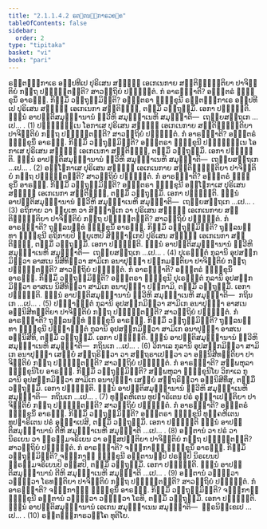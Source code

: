 ```yaml
---
title: "2.1.1.4.2 ຣຕ຺ຕນ຺ຘກາຣວຄ຺ຄ"
tableOfContents: false
sidebar:
  order: 2
type: "tipitaka"
basket: "vi"
book: "pari"
---
```



<DynamicBreadcrumb />

<Division number="219" book="pari">

<Paragraph number="729" book="pari">
ຣຕ຺ຕນ຺ຘກາເຣ ອປ຺ປທີເປ ປຸຣິເສນ ສທ຺ຘິໍ ເອເກເນກາຍ ສນ຺ຕິຏ຺ຐນ຺ຕິຍາ ປາຈິຕ຺ຕິຍໍ ກຕ຺ຖ ປຎ຺ຎຕ຺ຕນ຺ຕິ? ສາວຕ຺ຖິຍໍ ປຎ຺ຎຕ຺ຕໍ. ກໍ ອາຣພ຺ຠາຕິ? ອຎ຺ຎຕຣໍ ຠິກ຺ຂຸນິໍ ອາຣພ຺ຠ. ກິສ຺ມິໍ ວຕ຺ຖຸສ຺ມິນ຺ຕິ? ອຎ຺ຎຕຣາ ຠິກ຺ຂຸນີ ຣຕ຺ຕນ຺ຘກາເຣ ອປ຺ປທີເປ ປຸຣິເສນ ສທ຺ຘິໍ ເອເກເນກາ ສນ຺ຕິຏ຺ຐິ, ຕສ຺ມິໍ ວຕ຺ຖຸສ຺ມິໍ. ເອກາ ປຎ຺ຎຕ຺ຕິ. ຉນ຺ນໍ ອາປຕ຺ຕິສມຸຏ຺ຐານານໍ ທ຺ວີຫິ ສມຸຏ຺ຐາເນຫິ ສມຸຏ຺ຐາຕິ—  ເຖຍ຺ຍສຕ຺ຖເກ …ເປ… . (1)
</Paragraph>

<Paragraph number="730" book="pari">
ປຏິຈ຺ຉນ຺ເນ ໂອກາເສ ປຸຣິເສນ ສທ຺ຘິໍ ເອເກເນກາຍ ສນ຺ຕິຏ຺ຐນ຺ຕິຍາ ປາຈິຕ຺ຕິຍໍ ກຕ຺ຖ ປຎ຺ຎຕ຺ຕນ຺ຕິ? ສາວຕ຺ຖິຍໍ ປຎ຺ຎຕ຺ຕໍ. ກໍ ອາຣພ຺ຠາຕິ? ອຎ຺ຎຕຣໍ ຠິກ຺ຂຸນິໍ ອາຣພ຺ຠ. ກິສ຺ມິໍ ວຕ຺ຖຸສ຺ມິນ຺ຕິ? ອຎ຺ຎຕຣາ ຠິກ຺ຂຸນີ ປຏິຈ຺ຉນ຺ເນ ໂອກາເສ ປຸຣິເສນ ສທ຺ຘິໍ ເອເກເນກາ ສນ຺ຕິຏ຺ຐິ, ຕສ຺ມິໍ ວຕ຺ຖຸສ຺ມິໍ. ເອກາ ປຎ຺ຎຕ຺ຕິ. ຉນ຺ນໍ ອາປຕ຺ຕິສມຸຏ຺ຐານານໍ ທ຺ວີຫິ ສມຸຏ຺ຐາເນຫິ ສມຸຏ຺ຐາຕິ—  ເຖຍ຺ຍສຕ຺ຖເກ …ເປ… . (2)
</Paragraph>

<Paragraph number="731" book="pari">
ອຊ຺ໂຌກາເສ ປຸຣິເສນ ສທ຺ຘິໍ ເອເກເນກາຍ ສນ຺ຕິຏ຺ຐນ຺ຕິຍາ ປາຈິຕ຺ຕິຍໍ ກຕ຺ຖ ປຎ຺ຎຕ຺ຕນ຺ຕິ? ສາວຕ຺ຖິຍໍ ປຎ຺ຎຕ຺ຕໍ. ກໍ ອາຣພ຺ຠາຕິ? ອຎ຺ຎຕຣໍ ຠິກ຺ຂຸນິໍ ອາຣພ຺ຠ. ກິສ຺ມິໍ ວຕ຺ຖຸສ຺ມິນ຺ຕິ? ອຎ຺ຎຕຣາ ຠິກ຺ຂຸນີ ອຊ຺ໂຌກາເສ ປຸຣິເສນ ສທ຺ຘິໍ ເອເກເນກາ ສນ຺ຕິຏ຺ຐິ, ຕສ຺ມິໍ ວຕ຺ຖຸສ຺ມິໍ. ເອກາ ປຎ຺ຎຕ຺ຕິ. ຉນ຺ນໍ ອາປຕ຺ຕິສມຸຏ຺ຐານານໍ ທ຺ວີຫິ ສມຸຏ຺ຐາເນຫິ ສມຸຏ຺ຐາຕິ—  ເຖຍ຺ຍສຕ຺ຖເກ …ເປ… . (3)
</Paragraph>

<Paragraph number="732" book="pari">
ຣຖິກາຍ ວາ ພ຺ຍູເຫ ວາ ສິງ຺ຆາຏເກ ວາ ປຸຣິເສນ ສທ຺ຘິໍ ເອເກເນກາຍ ສນ຺ຕິຏ຺ຐນ຺ຕິຍາ ປາຈິຕ຺ຕິຍໍ ກຕ຺ຖ ປຎ຺ຎຕ຺ຕນ຺ຕິ? ສາວຕ຺ຖິຍໍ ປຎ຺ຎຕ຺ຕໍ. ກໍ ອາຣພ຺ຠາຕິ? ຖຸລ຺ລນນ຺ທໍ ຠິກ຺ຂຸນິໍ ອາຣພ຺ຠ. ກິສ຺ມິໍ ວຕ຺ຖຸສ຺ມິນ຺ຕິ? ຖຸລ຺ລນນ຺ທາ ຠິກ຺ຂຸນີ ຣຖິກາຍປິ ພ຺ຍູເຫປິ ສິງ຺ຆາຏເກປິ ປຸຣິເສນ ສທ຺ຘິໍ ເອເກເນກາ ສນ຺ຕິຏ຺ຐິ, ຕສ຺ມິໍ ວຕ຺ຖຸສ຺ມິໍ. ເອກາ ປຎ຺ຎຕ຺ຕິ. ຉນ຺ນໍ ອາປຕ຺ຕິສມຸຏ຺ຐານານໍ ທ຺ວີຫິ ສມຸຏ຺ຐາເນຫິ ສມຸຏ຺ຐາຕິ—  ເຖຍ຺ຍສຕ຺ຖເກ …ເປ… . (4)
</Paragraph>

<Paragraph number="733" book="pari">
ປຸເຣຠຕ຺ຕໍ ກຸລານິ ອຸປສງ຺ກມິຕ຺ວາ ອາສເນ ນິສີທິຕ຺ວາ ສາມິເກ ອນາປຸຈ຺ຉາ ປກ຺ກມນ຺ຕິຍາ ປາຈິຕ຺ຕິຍໍ ກຕ຺ຖ ປຎ຺ຎຕ຺ຕນ຺ຕິ? ສາວຕ຺ຖິຍໍ ປຎ຺ຎຕ຺ຕໍ. ກໍ ອາຣພ຺ຠາຕິ? ອຎ຺ຎຕຣໍ ຠິກ຺ຂຸນິໍ ອາຣພ຺ຠ. ກິສ຺ມິໍ ວຕ຺ຖຸສ຺ມິນ຺ຕິ? ອຎ຺ຎຕຣາ ຠິກ຺ຂຸນີ ປຸເຣຠຕ຺ຕໍ ກຸລານິ ອຸປສງ຺ກມິຕ຺ວາ ອາສເນ ນິສີທິຕ຺ວາ ສາມິເກ ອນາປຸຈ຺ຉາ ປກ຺ກາມິ, ຕສ຺ມິໍ ວຕ຺ຖຸສ຺ມິໍ. ເອກາ ປຎ຺ຎຕ຺ຕິ. ຉນ຺ນໍ ອາປຕ຺ຕິສມຸຏ຺ຐານານໍ ທ຺ວີຫິ ສມຸຏ຺ຐາເນຫິ ສມຸຏ຺ຐາຕິ—  ກຖິນເກ …ເປ… . (5)
</Paragraph>

<Paragraph number="734" book="pari">
ປຈ຺ຉາຠຕ຺ຕໍ ກຸລານິ ອຸປສງ຺ກມິຕ຺ວາ ສາມິເກ ອນາປຸຈ຺ຉາ ອາສເນ ອຠິນິສີທນ຺ຕິຍາ ປາຈິຕ຺ຕິຍໍ ກຕ຺ຖ ປຎ຺ຎຕ຺ຕນ຺ຕິ? ສາວຕ຺ຖິຍໍ ປຎ຺ຎຕ຺ຕໍ. ກໍ ອາຣພ຺ຠາຕິ? ຖຸລ຺ລນນ຺ທໍ ຠິກ຺ຂຸນິໍ ອາຣພ຺ຠ. ກິສ຺ມິໍ ວຕ຺ຖຸສ຺ມິນ຺ຕິ? ຖຸລ຺ລນນ຺ທາ ຠິກ຺ຂຸນີ ປຈ຺ຉາຠຕ຺ຕໍ ກຸລານິ ອຸປສງ຺ກມິຕ຺ວາ ສາມິເກ ອນາປຸຈ຺ຉາ ອາສເນ ອຠິນິສີທິ, ຕສ຺ມິໍ ວຕ຺ຖຸສ຺ມິໍ. ເອກາ ປຎ຺ຎຕ຺ຕິ. ຉນ຺ນໍ ອາປຕ຺ຕິສມຸຏ຺ຐານານໍ ທ຺ວີຫິ ສມຸຏ຺ຐາເນຫິ ສມຸຏ຺ຐາຕິ—  ກຖິນເກ …ເປ… . (6)
</Paragraph>

<Paragraph number="735" book="pari">
ວິກາເລ ກຸລານິ ອຸປສງ຺ກມິຕ຺ວາ ສາມິເກ ອນາປຸຈ຺ຉາ ເສຍ຺ຍໍ ສນ຺ຖຣິຕ຺ວາ ວາ ສນ຺ຖຣາເປຕ຺ວາ ວາ ອຠິນິສີທນ຺ຕິຍາ ປາຈິຕ຺ຕິຍໍ ກຕ຺ຖ ປຎ຺ຎຕ຺ຕນ຺ຕິ? ສາວຕ຺ຖິຍໍ ປຎ຺ຎຕ຺ຕໍ. ກໍ ອາຣພ຺ຠາຕິ? ສມ຺ພຫຸລາ ຠິກ຺ຂຸນິໂຍ ອາຣພ຺ຠ. ກິສ຺ມິໍ ວຕ຺ຖຸສ຺ມິນ຺ຕິ? ສມ຺ພຫຸລາ ຠິກ຺ຂຸນິໂຍ ວິກາເລ ກຸລານິ ອຸປສງ຺ກມິຕ຺ວາ ສາມິເກ ອນາປຸຈ຺ຉາ ເສຍ຺ຍໍ ສນ຺ຖຣິຕ຺ວາ ອຠິນິສີທິໍສຸ, ຕສ຺ມິໍ ວຕ຺ຖຸສ຺ມິໍ. ເອກາ ປຎ຺ຎຕ຺ຕິ. ຉນ຺ນໍ ອາປຕ຺ຕິສມຸຏ຺ຐານານໍ ທ຺ວີຫິ ສມຸຏ຺ຐາເນຫິ ສມຸຏ຺ຐາຕິ—  ກຖິນເກ …ເປ… . (7)
</Paragraph>

<Paragraph number="736" book="pari">
ທຸຄ຺ຄຫິເຕນ ທູປຘາຣິເຕນ ປຣໍ ອຸຊ຺ຌາເປນ຺ຕິຍາ ປາຈິຕ຺ຕິຍໍ ກຕ຺ຖ ປຎ຺ຎຕ຺ຕນ຺ຕິ? ສາວຕ຺ຖິຍໍ ປຎ຺ຎຕ຺ຕໍ. ກໍ ອາຣພ຺ຠາຕິ? ອຎ຺ຎຕຣໍ ຠິກ຺ຂຸນິໍ ອາຣພ຺ຠ. ກິສ຺ມິໍ ວຕ຺ຖຸສ຺ມິນ຺ຕິ? ອຎ຺ຎຕຣາ ຠິກ຺ຂຸນີ ທຸຄ຺ຄຫິເຕນ ທູປຘາຣິເຕນ ປຣໍ ອຸຊ຺ຌາເປສິ, ຕສ຺ມິໍ ວຕ຺ຖຸສ຺ມິໍ. ເອກາ ປຎ຺ຎຕ຺ຕິ ຉນ຺ນໍ ອາປຕ຺ຕິສມຸຏ຺ຐານານໍ ຕີຫິ ສມຸຏ຺ຐາເນຫິ ສມຸຏ຺ຐາຕິ …ເປ… . (8)
</Paragraph>

<Paragraph number="737" book="pari">
ອຕ຺ຕານໍ ວາ ປຣໍ ວາ ນິຣເຍນ ວາ ພ຺ຣຫ຺ມຈຣິເຍນ ວາ ອຠິສປນ຺ຕິຍາ ປາຈິຕ຺ຕິຍໍ ກຕ຺ຖ ປຎ຺ຎຕ຺ຕນ຺ຕິ? ສາວຕ຺ຖິຍໍ ປຎ຺ຎຕ຺ຕໍ. ກໍ ອາຣພ຺ຠາຕິ? ຈຓ຺ຑກາຬິໍ ຠິກ຺ຂຸນິໍ ອາຣພ຺ຠ. ກິສ຺ມິໍ ວຕ຺ຖຸສ຺ມິນ຺ຕິ? ຈຓ຺ຑກາຬີ ຠິກ຺ຂຸນີ ອຕ຺ຕານມ຺ປິ ປຣມ຺ປິ ນິຣເຍນປິ ພ຺ຣຫ຺ມຈຣິເຍນປິ ອຠິສປິ, ຕສ຺ມິໍ ວຕ຺ຖຸສ຺ມິໍ. ເອກາ ປຎ຺ຎຕ຺ຕິ. ຉນ຺ນໍ ອາປຕ຺ຕິສມຸຏ຺ຐານານໍ ຕີຫິ ສມຸຏ຺ຐາເນຫິ ສມຸຏ຺ຐາຕິ …ເປ… . (9)
</Paragraph>

<Paragraph number="738" book="pari">
ອຕ຺ຕານໍ ວຘິຕ຺ວາ ວຘິຕ຺ວາ ໂຣທນ຺ຕິຍາ ປາຈິຕ຺ຕິຍໍ ກຕ຺ຖ ປຎ຺ຎຕ຺ຕນ຺ຕິ? ສາວຕ຺ຖິຍໍ ປຎ຺ຎຕ຺ຕໍ. ກໍ ອາຣພ຺ຠາຕິ? ຈຓ຺ຑກາຬິໍ ຠິກ຺ຂຸນິໍ ອາຣພ຺ຠ. ກິສ຺ມິໍ ວຕ຺ຖຸສ຺ມິນ຺ຕິ? ຈຓ຺ຑກາຬີ ຠິກ຺ຂຸນີ ອຕ຺ຕານໍ ວຘິຕ຺ວາ ວຘິຕ຺ວາ ໂຣທິ, ຕສ຺ມິໍ ວຕ຺ຖຸສ຺ມິໍ. ເອກາ ປຎ຺ຎຕ຺ຕິ. ຉນ຺ນໍ ອາປຕ຺ຕິສມຸຏ຺ຐານານໍ ເອເກນ ສມຸຏ຺ຐາເນນ ສມຸຏ຺ຐາຕິ—  ຘຸຣນິກ຺ເຂເປ …ເປ… . (10)

</Paragraph>
</Division>

<Paragraph number="739" type="center" book="pari">
ຣຕ຺ຕນ຺ຘກາຣວຄ຺ໂຄ ທຸຕິໂຍ.
</Paragraph>